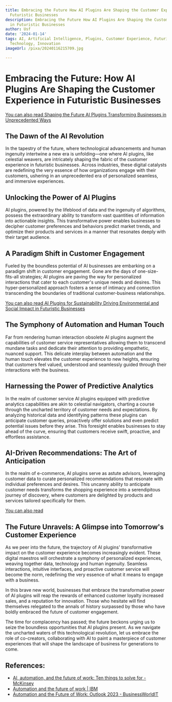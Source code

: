 ```yaml
---
title: Embracing the Future How AI Plugins Are Shaping the Customer Experience in
  Futuristic Businesses
description: Embracing the Future How AI Plugins Are Shaping the Customer Experience
  in Futuristic Businesses
author: Usf
date: '2024-01-14'
tags: AI, Artificial Intelligence, Plugins, Customer Experience, Futuristic Businesses,
  Technology, Innovation
imageUrl: /pixa/20240116215709.jpg

---
```

# Embracing the Future: How AI Plugins Are Shaping the Customer Experience in Futuristic Businesses

[You can also read Shaping the  Future AI Plugins Transforming Businesses in Unprecedented Ways](Shaping%20the%20Future%20AI%20Plugins%20Transforming%20Businesses%20in%20Unprecedented%20Ways)


## The Dawn of the AI Revolution

In the  tapestry of the future, where technological advancements  and human ingenuity intertwine a new era is  unfolding—one where AI plugins, like celestial weavers,  are intricately shaping the fabric  of the customer experience in futuristic businesses. Across industries, these digital catalysts are redefining the very essence of how  organizations engage with their customers, ushering in an unprecedented  era of personalized seamless,  and immersive experiences.

## Unlocking the Power of  AI Plugins

AI plugins, powered by the lifeblood of  data and the ingenuity of algorithms, possess the extraordinary ability  to transform vast quantities  of information into  actionable insights. This transformative  power enables businesses to decipher customer preferences and behaviors predict market trends, and optimize their products and services in  a manner that  resonates deeply with their target audience.

## A Paradigm Shift  in Customer  Engagement

Fueled by the  boundless potential of AI businesses are embarking on  a paradigm shift in  customer engagement. Gone are  the days of one-size-fits-all strategies; AI plugins are paving the way for personalized  interactions that cater to each customer's unique needs and desires.  This hyper-personalized approach fosters a sense of intimacy and connection transcending  the boundaries of traditional customer-business relationships.

[You  can also read AI  Plugins for  Sustainability Driving Environmental and Social Impact in Futuristic Businesses](AI%20Plugins%20for%20Sustainability%20Driving%20Environmental%20and%20Social%20Impact%20in%20Futuristic%20Businesses)


## The Symphony of Automation and Human Touch

Far from rendering human interaction obsolete AI plugins augment the capabilities of customer  service representatives  allowing them to transcend mundane tasks and dedicate their attention to providing empathetic, nuanced  support. This delicate interplay between automation and the human touch elevates the customer  experience to new heights, ensuring that customers feel  valued, understood and seamlessly guided through their  interactions with the business.

## Harnessing the Power of Predictive Analytics

In the realm of customer service AI plugins equipped with predictive  analytics capabilities are akin to celestial navigators, charting a course through the  uncharted territory of customer needs and expectations. By analyzing historical data and identifying patterns these plugins can anticipate customer queries, proactively offer solutions and even predict potential issues before  they arise. This foresight  enables businesses to stay ahead of  the curve, ensuring that customers receive swift, proactive, and effortless assistance.

## AI-Driven Recommendations: The Art of Anticipation

In  the realm of e-commerce, AI plugins serve as astute advisors, leveraging customer data to curate personalized recommendations that resonate with individual preferences and desires.  This uncanny ability  to  anticipate customer  needs  transforms the shopping experience into a serendipitous journey of discovery, where customers are delighted  by products and services tailored specifically for them.

[You can also read ]()


## The Future Unravels: A Glimpse into Tomorrow's Customer Experience

As we peer into the future, the  trajectory of AI plugins'  transformative impact on the customer experience becomes increasingly evident. These digital maestros will orchestrate a symphony of personalized experiences, weaving together data, technology and  human ingenuity. Seamless interactions, intuitive interfaces, and proactive customer service will become the norm, redefining the very essence of what it means to engage with  a business.

In this brave new world, businesses that embrace the transformative power of AI plugins will reap the rewards of enhanced customer loyalty  increased  sales, and a reputation  for innovation. Those who hesitate will find themselves relegated to the annals of history  surpassed  by those who have boldly embraced the future of customer  engagement.

The time  for complacency has  passed; the future beckons urging us to seize the  boundless  opportunities that AI plugins present. As we navigate the uncharted waters of this technological revolution, let us embrace the role of co-creators, collaborating with AI to paint a masterpiece of customer experiences that will shape the landscape  of business for generations to come.

## References:
- [AI, automation, and the future of work: Ten things to solve for - McKinsey](https://www.mckinsey.com/featured-insights/future-of-work/ai-automation-and-the-future-of-work-ten-things-to-solve-for)
- [Automation and the future of work | IBM](https://www.ibm.com/thought-leadership/institute-business-value/en-us/report/automation-workflows)
- [Automation and the Future of Work: Outlook 2023 - BusinessWorldIT](https://www.businessworldit.com/automation/automation-and-the-future-of-work-outlook-2023/)
